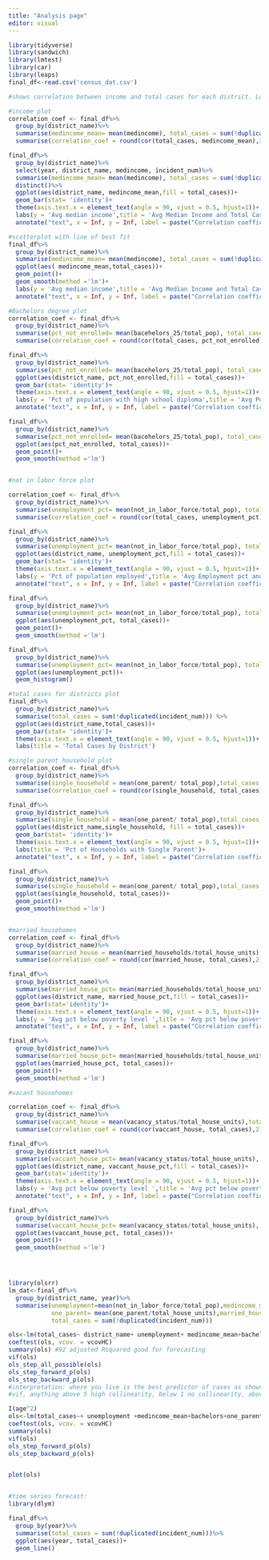 ```yaml
---
title: "Analysis page"
editor: visual
---
```


```r
library(tidyverse)
library(sandwich)
library(lmtest)
library(car)
library(leaps)
final_df<-read.csv('census_dat.csv')

#shows correlation between income and total cases for each district. Lower income => more cases 

#income plot
correlation_coef <- final_df%>%
  group_by(district_name)%>%
  summarise(medincome_mean= mean(medincome), total_cases = sum(!duplicated(incident_num))) %>%
  summarise(correlation_coef = round(cor(total_cases, medincome_mean),2))

final_df%>%
  group_by(district_name)%>%
  select(year, district_name, medincome, incident_num)%>%
  summarise(medincome_mean= mean(medincome), total_cases = sum(!duplicated(incident_num))) %>%
  distinct()%>%
  ggplot(aes(district_name, medincome_mean,fill = total_cases))+
  geom_bar(stat= 'identity')+
  theme(axis.text.x = element_text(angle = 90, vjust = 0.5, hjust=1))+
  labs(y = 'Avg median income',title = 'Avg Median Income and Total Cases Over All Years')+
  annotate("text", x = Inf, y = Inf, label = paste("Correlation coefficient: ", correlation_coef), hjust = 1.5, vjust = 1)

#scatterplot with line of best fit 
final_df%>%
  group_by(district_name)%>%
  summarise(medincome_mean= mean(medincome), total_cases = sum(!duplicated(incident_num))) %>%
  ggplot(aes( medincome_mean,total_cases))+
  geom_point()+
  geom_smooth(method ='lm')+
  labs(y = 'Avg median income',title = 'Avg Median Income and Total Cases Over All Years')+
  annotate("text", x = Inf, y = Inf, label = paste("Correlation coefficient: ", correlation_coef), hjust = 1.5, vjust = 1)

#Bachelors degree plot
correlation_coef <- final_df%>%
  group_by(district_name)%>%
  summarise(pct_not_enrolled= mean(bacehelors_25/total_pop), total_cases = sum(!duplicated(incident_num)))%>%
  summarise(correlation_coef = round(cor(total_cases, pct_not_enrolled),2))

final_df%>%
  group_by(district_name)%>%
  summarise(pct_not_enrolled= mean(bacehelors_25/total_pop), total_cases = sum(!duplicated(incident_num))) %>%
  ggplot(aes(district_name, pct_not_enrolled,fill = total_cases))+
  geom_bar(stat= 'identity')+
  theme(axis.text.x = element_text(angle = 90, vjust = 0.5, hjust=1))+
  labs(y = 'Pct of population with high school diploma',title = 'Avg Populaion with HS Diploma and Total Cases Over All Years')+
  annotate("text", x = Inf, y = Inf, label = paste("Correlation coefficient: ", correlation_coef), hjust = 1.5, vjust = 1)

final_df%>%
  group_by(district_name)%>%
  summarise(pct_not_enrolled= mean(bacehelors_25/total_pop), total_cases = sum(!duplicated(incident_num))) %>%
  ggplot(aes(pct_not_enrolled, total_cases))+
  geom_point()+
  geom_smooth(method ='lm')


#not in labor force plot

correlation_coef <- final_df%>%
  group_by(district_name)%>%
  summarise(unemployment_pct= mean(not_in_labor_force/total_pop), total_cases = sum(!duplicated(incident_num)))%>%
  summarise(correlation_coef = round(cor(total_cases, unemployment_pct),2))

final_df%>%
  group_by(district_name)%>%
  summarise(unemployment_pct= mean(not_in_labor_force/total_pop), total_cases = sum(!duplicated(incident_num))) %>%
  ggplot(aes(district_name, unemployment_pct,fill = total_cases))+
  geom_bar(stat= 'identity')+
  theme(axis.text.x = element_text(angle = 90, vjust = 0.5, hjust=1))+
  labs(y = 'Pct of population employed',title = 'Avg Employment pct and Total Cases Over All Years')+
  annotate("text", x = Inf, y = Inf, label = paste("Correlation coefficient: ", correlation_coef), hjust = 1.5, vjust = 1)

final_df%>%
  group_by(district_name)%>%
  summarise(unemployment_pct= mean(not_in_labor_force/total_pop), total_cases = sum(!duplicated(incident_num))) %>%
  ggplot(aes(unemployment_pct, total_cases))+
  geom_point()+
  geom_smooth(method ='lm')

final_df%>%
  group_by(district_name)%>%
  summarise(unemployment_pct= mean(not_in_labor_force/total_pop), total_cases = sum(!duplicated(incident_num))) %>%
  ggplot(aes(unemployment_pct))+
  geom_histogram()

#total cases for districts plot
final_df%>%
  group_by(district_name)%>%
  summarise(total_cases = sum(!duplicated(incident_num))) %>%
  ggplot(aes(district_name,total_cases))+
  geom_bar(stat= 'identity')+
  theme(axis.text.x = element_text(angle = 90, vjust = 0.5, hjust=1))+
  labs(title = 'Total Cases by District')

#single parent household plot
correlation_coef <- final_df%>%
  group_by(district_name)%>%
  summarise(single_household = mean(one_parent/ total_pop),total_cases = sum(!duplicated(incident_num))) %>%
  summarise(correlation_coef = round(cor(single_household, total_cases),2))

final_df%>%
  group_by(district_name)%>%
  summarise(single_household = mean(one_parent/ total_pop),total_cases = sum(!duplicated(incident_num))) %>%
  ggplot(aes(district_name,single_household, fill = total_cases))+
  geom_bar(stat= 'identity')+
  theme(axis.text.x = element_text(angle = 90, vjust = 0.5, hjust=1))+
  labs(title = 'Pct of Households with Single Parent')+
  annotate("text", x = Inf, y = Inf, label = paste("Correlation coefficient: ", correlation_coef), hjust = 1.5, vjust = 1)

final_df%>%
  group_by(district_name)%>%
  summarise(single_household = mean(one_parent/ total_pop),total_cases = sum(!duplicated(incident_num))) %>%
  ggplot(aes(single_household, total_cases))+
  geom_point()+
  geom_smooth(method ='lm')


#married househomes
correlation_coef <- final_df%>%
  group_by(district_name)%>%
  summarise(married_house = mean(married_households/total_house_units),total_cases = sum(!duplicated(incident_num))) %>%
  summarise(correlation_coef = round(cor(married_house, total_cases),2))

final_df%>%
  group_by(district_name)%>%
  summarise(married_house_pct= mean(married_households/total_house_units), total_cases = sum(!duplicated(incident_num))) %>%
  ggplot(aes(district_name, married_house_pct,fill = total_cases))+
  geom_bar(stat='identity')+
  theme(axis.text.x = element_text(angle = 90, vjust = 0.5, hjust=1))+
  labs(y = 'Avg pct below poverty level ',title = 'Avg pct below poverty level over All Years')+
  annotate("text", x = Inf, y = Inf, label = paste("Correlation coefficient: ", correlation_coef), hjust = 1.5, vjust = 1)

final_df%>%
  group_by(district_name)%>%
  summarise(married_house_pct= mean(married_households/total_house_units), total_cases = sum(!duplicated(incident_num))) %>%
  ggplot(aes(married_house_pct, total_cases))+
  geom_point()+
  geom_smooth(method ='lm')

#vacant househomes

correlation_coef <- final_df%>%
  group_by(district_name)%>%
  summarise(vaccant_house = mean(vacancy_status/total_house_units),total_cases = sum(!duplicated(incident_num))) %>%
  summarise(correlation_coef = round(cor(vaccant_house, total_cases),2))

final_df%>%
  group_by(district_name)%>%
  summarise(vaccant_house_pct= mean(vacancy_status/total_house_units), total_cases = sum(!duplicated(incident_num))) %>%
  ggplot(aes(district_name, vaccant_house_pct,fill = total_cases))+
  geom_bar(stat='identity')+
  theme(axis.text.x = element_text(angle = 90, vjust = 0.5, hjust=1))+
  labs(y = 'Avg pct below poverty level ',title = 'Avg pct below poverty level over All Years')+
  annotate("text", x = Inf, y = Inf, label = paste("Correlation coefficient: ", correlation_coef), hjust = 1.5, vjust = 1)

final_df%>%
  group_by(district_name)%>%
  summarise(vaccant_house_pct= mean(vacancy_status/total_house_units), total_cases = sum(!duplicated(incident_num))) %>%
  ggplot(aes(vaccant_house_pct, total_cases))+
  geom_point()+
  geom_smooth(method ='lm')




library(olsrr)
lm_dat<-final_df%>%
  group_by(district_name, year)%>%
  summarise(unemployment=mean(not_in_labor_force/total_pop),medincome_mean= mean(medincome),bachelors = mean(bacehelors_25/total_pop),
            one_parent= mean(one_parent/total_house_units),married_house= mean(married_households/total_house_units),vacant_houses = mean(vacancy_status/total_house_units),
            total_cases = sum(!duplicated(incident_num)))

ols<-lm(total_cases~ district_name+ unemployment+ medincome_mean+bachelors+one_parent+ vacant_houses+married_house, data = lm_dat)
coeftest(ols, vcov. = vcovHC)
summary(ols) #92 adjusted Rsquared good for forecasting
vif(ols)
ols_step_all_possible(ols)
ols_step_forward_p(ols)
ols_step_backward_p(ols)
#interpretation: where you live is the best predictor of cases as shown by total cases by locations graph, p-values are high for other variables indicates multicollinearity
#vif, anything above 5 high collinearity, below 1 no collinearity, above 1 medium collinearity 

I(age^2)
ols<-lm(total_cases~+ unemployment +medincome_mean+bachelors+one_parent+married_house, data = lm_dat)
coeftest(ols, vcov. = vcovHC)
summary(ols)
vif(ols)
ols_step_forward_p(ols)
ols_step_backward_p(ols)


plot(ols)


#time series forecast:
library(dlym)

final_df%>%
  group_by(year)%>%
  summarise(total_cases = sum(!duplicated(incident_num)))%>%
  ggplot(aes(year, total_cases))+
  geom_line()

```
